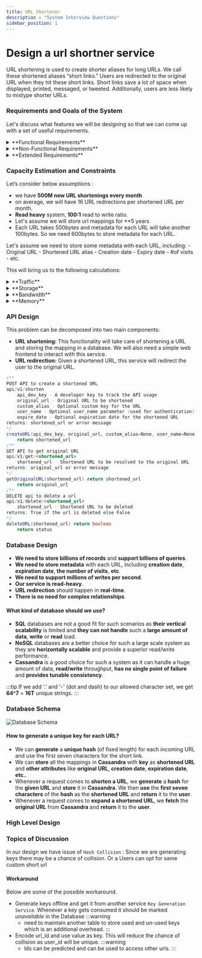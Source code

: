 ```yaml
---
title: URL Shortener
description : "System Interview Questions"
sidebar_position: 1
---
```



# Design a url shortner service
URL shortening is used to create shorter aliases for long URLs. We call these shortened aliases “short links.” Users are redirected to the original URL when they hit these short links. Short links save a lot of space when displayed, printed, messaged, or tweeted. Additionally, users are less likely to mistype shorter URLs.

### Requirements and Goals of the System
Let's discuss what features we will be designing so that we can come up with a set of useful requirements.

<details>
<summary>**Functional Requirements**</summary>
  - Given a URL, our service should generate a shorter and unique alias of it. This is called a short link. This link should be short enough to be easily copied and pasted into applications.
  - When users access a short link, our service should redirect them to the original link.
  - Users should optionally be able to pick a custom short link for their URL.
  - Links will expire after a standard default timespan. Users should be able to specify the expiration time.
</details>

<details>
<summary> **Non-Functional Requirements**</summary>
  - The system should be highly available. This is required because, if our service is down, all the URL redirections will start failing.
  - URL redirection should happen in real-time with minimal latency.
  - Shortened links should not be guessable (not predictable).
</details>

<details>
<summary>**Extended Requirements**</summary>
  - Analytics; e.g., how many times a redirection happened?
  - Our service should also be accessible through REST APIs by other services.
  - Users should be able to register and manage their account.
</details>

### Capacity Estimation and Constraints
Let’s consider below assumptions :
- we have **500M new URL shortenings every month**
- on average, we will have 16 URL redirections per shortened URL per month.
- **Read heavy** system, **100:1** read to write ratio.
- Let's assume we will store url mappings for **5 years
- Each URL takes 500bytes and metadata for each URL will take another 100bytes. So we need 600bytes to store metadata for each URL.

Let's assume we need to store some metadata with each URL, including:
    - Original URL
    - Shortened URL alias
    - Creation date
    - Expiry date
    - #of visits
    - etc.

This will bring us to the following calculations:

<details>
<summary>**Traffic**</summary>
    - New URLs shortened per month: 500M * 12 = 6B
    - URLs redirections per month: 500M * 12 * 16 = 96B
    - URLs redirections per second: 96B / (30 * 24 * 3600) ~= 37K
</details>
<details>
<summary>**Storage**</summary>
    - Total URLs needed for 5 years: 6B * 5 ~= 30B
    - Total storage required for metadata: 30B * 100 bytes ~= 3TB
    - Total storage required for redirections: 96B * 500 bytes ~= 46TB
    - Total storage: 3TB + 46TB ~= 50TB
</details>
<details>
<summary>**Bandwidth**</summary>
    - Incoming data: 500M * 500 bytes ~= 250GB per month
    - Outgoing data: 96B * 500 bytes ~= 46TB per month
</details>
<details>
<summary>**Memory**</summary>
    - If we want to cache 20% of the hot URLs, we would need to cache 20% of 30B URLs, i.e., 6B URLs.
    - Size of each object would be 600 bytes (with metadata), so we would need 6B * 600 bytes ~= 3.5TB of memory to cache all hot URLs.
</details>

### API Design
This problem can be decomposed into two main components:
- **URL shortening:** This functionality will take care of shortening a URL and storing the mapping in a database. We will also need a simple web frontend to interact with this service.
- **URL redirection:** Given a shortened URL, this service will redirect the user to the original URL.
```java
/**
POST API to create a shortened URL
api/v1/shorten
    api_dev_key - A developer key to track the API usage
    original_url - Original URL to be shortened
    custom_alias - Optional custom key for the URL
    user_name - Optional user_name parameter (used for authentication)
    expire_date - Optional expiration date for the shortened URL
returns: shortened_url or error message
*/
createURL(api_dev_key, original_url, custom_alias=None, user_name=None, expire_date=None)
    return shortened_url
/**
GET API to get original URL
api/v1/get/<shortened_url>
    shortened_url - Shortened URL to be resolved to the original URL
returns: original_url or error message
*/
getOriginalURL(shortened_url) return shortened_url
    return original_url
/**
DELETE api to delete a url
api/v1/delete/<shortened_url>
    shortened_url - Shortened URL to be deleted
returns: True if the url is deleted else False
*/
deleteURL(shortened_url) return boolean
    return status
```

### Database Design
- **We need to store billions of records** and **support billions of queries**.
- **We need to store metadata** with each URL, including **creation date**, **expiration date**, **the number of visits**, **etc**.
- **We need to support millions of writes per second**.
- **Our service is read-heavy**.
- **URL redirection** should happen in **real-time**.
- **There is no need for complex relationships**.

#### What kind of database should we use?
- **SQL** databases are not a good fit for such scenarios as **their vertical scalability** is limited and **they can not handle** such a **large amount of data**, **write** or **read** load.
- **NoSQL** databases are a better choice for such a large scale system as they are **horizontally scalable** and provide a superior read/write performance.
- **Cassandra** is a good choice for such a system as it can handle a huge amount of data, **read/write** throughput, **has no single point of failure** and **provides tunable consistency**.

:::tip
If we add '.' and '-' (dot and dash) to our allowed character set, we get **64^7** = **16T** unique strings.
:::

### Database Schema
![Database Schema](./db-schema.png)


#### How to generate a unique key for each URL?
- We can **generate** a **unique hash** (of fixed length) for each incoming URL and use the first seven characters for the short link.
- We can **store** all the mappings in **Cassandra** with **key** as **shortened URL** and **other attributes** like **original URL**, **creation date**, **expiration date**, **etc.**.
- Whenever a request comes to **shorten a URL**, we **generate** a **hash** for the **given URL** and **store** it in **Cassandra**. We then **use** the **first seven characters** of the **hash** as the **shortened URL** and **return** it to the **user**.
- Whenever a request comes to **expand a shortened URL**, we **fetch** the **original URL** from **Cassandra** and **return** it to the **user**.


### High Level Design


<FinalDesignSVG width="100%" height="80%"/>

### Topics of Discussion
In our design we have issue of `Hash Collision` : Since we are generating keys there may be a chance of collision.
Or a Users can opt for same custom short url
#### Workaround
Below are some of the possible workaround.
- Generate keys offline and get it from another service `Key Generation Service`.
Whenever a key gets consumed it should be marked *unavailable* in the Database
  :::warning
  - need to maintain another table to store used and un-used keys which is an additional overhead.
  :::
- Encode url_id and use value as key. This will reduce the chance of collision as user_id will be unique.
  :::warning
  - Ids can be predicted and can be used to access other urls.
  :::

